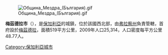 [[Image:Община_Мездра_(България).gif|right]]

{{Coord|43.15|N|23.7|E|display=title}}

'''梅茲德拉市'''（{{lang-bg|Мездра}}），是[[保加利亞|保加利亞]]的城鎮，位於該國西北部，由[[弗拉察州|弗拉察州]]負責管轄，首府設於[[梅茲德拉|梅茲德拉]]，面積519平方公里，2009年人口25,314，人口密度每平方公里48.77人。

{{Bulgaria-geo-stub}}
[[Category:保加利亞城市|Category:保加利亞城市]]